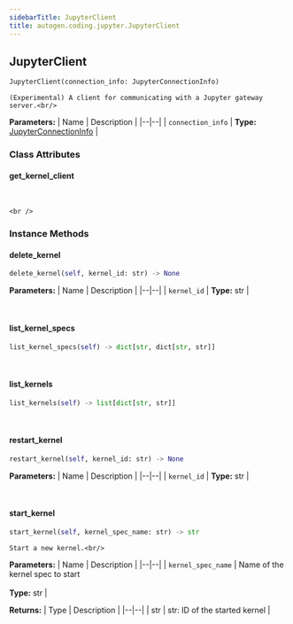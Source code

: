 ```yaml
---
sidebarTitle: JupyterClient
title: autogen.coding.jupyter.JupyterClient
---
```

<h2 id="autogen.coding.jupyter.JupyterClient" class="doc doc-heading">
    <code class="doc-symbol doc-symbol-heading doc-symbol-class"></code>
    <span class="doc doc-object-name doc-class-name">JupyterClient</span>
</h2>

```python
JupyterClient(connection_info: JupyterConnectionInfo)
```

    (Experimental) A client for communicating with a Jupyter gateway server.<br/>

<b>Parameters:</b>
| Name | Description |
|--|--|
| `connection_info` | **Type:** [JupyterConnectionInfo](/docs/api-reference/autogen/coding/jupyter/JupyterConnectionInfo) |

### Class Attributes

<code class="doc-symbol doc-symbol-heading doc-symbol-attribute"></code>
#### get_kernel_client
<br />

    <br />

### Instance Methods

<code class="doc-symbol doc-symbol-heading doc-symbol-method"></code>
#### delete_kernel

```python
delete_kernel(self, kernel_id: str) -> None
```

    

<b>Parameters:</b>
| Name | Description |
|--|--|
| `kernel_id` | **Type:** str |

<br />

<code class="doc-symbol doc-symbol-heading doc-symbol-method"></code>
#### list_kernel_specs

```python
list_kernel_specs(self) -> dict[str, dict[str, str]]
```

    

<br />

<code class="doc-symbol doc-symbol-heading doc-symbol-method"></code>
#### list_kernels

```python
list_kernels(self) -> list[dict[str, str]]
```

    

<br />

<code class="doc-symbol doc-symbol-heading doc-symbol-method"></code>
#### restart_kernel

```python
restart_kernel(self, kernel_id: str) -> None
```

    

<b>Parameters:</b>
| Name | Description |
|--|--|
| `kernel_id` | **Type:** str |

<br />

<code class="doc-symbol doc-symbol-heading doc-symbol-method"></code>
#### start_kernel

```python
start_kernel(self, kernel_spec_name: str) -> str
```

    Start a new kernel.<br/>

<b>Parameters:</b>
| Name | Description |
|--|--|
| `kernel_spec_name` | Name of the kernel spec to start<br/><br/>**Type:** str |

<b>Returns:</b>
| Type | Description |
|--|--|
| str | str: ID of the started kernel |

<br />